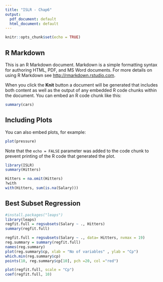 ```yaml
---
title: "ISLR - Chap6"
output:
  pdf_document: default
  html_document: default
---
```


```r
knitr::opts_chunk$set(echo = TRUE)
```

## R Markdown

This is an R Markdown document. Markdown is a simple formatting syntax for authoring HTML, PDF, and MS Word documents. For more details on using R Markdown see <http://rmarkdown.rstudio.com>.

When you click the **Knit** button a document will be generated that includes both content as well as the output of any embedded R code chunks within the document. You can embed an R code chunk like this:

```r
summary(cars)
```

## Including Plots

You can also embed plots, for example:

```r
plot(pressure)
```

Note that the `echo = FALSE` parameter was added to the code chunk to prevent printing of the R code that generated the plot.
```r
library(ISLR)
summary(Hitters)
```
```r
Hitters = na.omit(Hitters)
?with
with(Hitters, sum(is.na(Salary)))
```

Best  Subset Regression
------------------------
```r
#install.packages("leaps")
library(leaps)
regfit.full = regsubsets(Salary ~ ., Hitters)
summary(regfit.full)
```
```r
regfit.full = regsubsets(Salary ~ ., data= Hitters, nvmax = 19)
reg.summary = summary(regfit.full)
names(reg.summary)
plot(reg.summary$cp, xlab = "No of variables" , ylab = "Cp")
which.min(reg.summary$cp)
points(10, reg.summary$cp[10], pch =20, col ="red")
```

```r
plot(regfit.full, scale = "Cp")
coef(regfit.full, 10)
```

